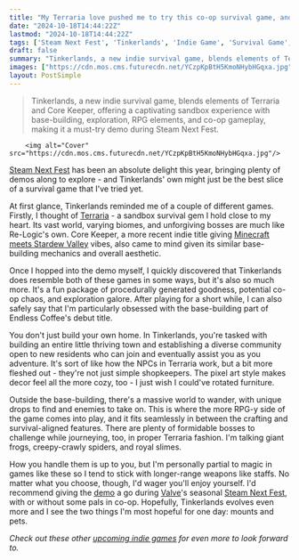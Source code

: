 ```yaml
---
title: "My Terraria love pushed me to try this co-op survival game, and its fabulous Steam Next Fest demo is also an RPG in disguise"
date: "2024-10-18T14:44:22Z"
lastmod: "2024-10-18T14:44:22Z"
tags: ['Steam Next Fest', 'Tinkerlands', 'Indie Game', 'Survival Game', 'Sandbox Game', 'Base-Building', 'Procedural Generation', 'Co-op', 'RPG', 'Pixel Art', 'Terraria', 'Core Keeper', 'Minecraft', 'Stardew Valley', 'Demo', 'Valve']
draft: false
summary: "Tinkerlands, a new indie survival game, blends elements of Terraria and Core Keeper, offering a captivating sandbox experience with base-building, exploration, RPG elements, and co-op gameplay, making it a must-try demo during Steam Next Fest."
images: ["https://cdn.mos.cms.futurecdn.net/YCzpKpBtH5KmoNHybHGqxa.jpg"]
layout: PostSimple
---
```

> Tinkerlands, a new indie survival game, blends elements of Terraria and Core Keeper, offering a captivating sandbox experience with base-building, exploration, RPG elements, and co-op gameplay, making it a must-try demo during Steam Next Fest.


        <img alt="Cover" src="https://cdn.mos.cms.futurecdn.net/YCzpKpBtH5KmoNHybHGqxa.jpg"/>
        
[<u>Steam Next Fest</u>](https://www.gamesradar.com/tag/steam-next-fest/) has been an absolute delight this year, bringing plenty of demos along to explore - and Tinkerlands' own might just be the best slice of a survival game that I've tried yet.

At first glance, Tinkerlands reminded me of a couple of different games. Firstly, I thought of [<u>Terraria</u>](https://www.gamesradar.com/terraria/) - a sandbox survival gem I hold close to my heart. Its vast world, varying biomes, and unforgiving bosses are much like Re-Logic's own. Core Keeper, a more recent indie title giving [<u>Minecraft meets Stardew Valley</u>](https://www.gamesradar.com/games/survival/minecraft-meets-stardew-valley-in-the-excellent-survival-game-core-keeper-and-its-huge-10-launch-makes-its-creator-feel-he-must-be-dreaming/) vibes, also came to mind given its similar base-building mechanics and overall aesthetic.

Once I hopped into the demo myself, I quickly discovered that Tinkerlands does resemble both of these games in some ways, but it's also so much more. It's a fun package of procedurally generated goodness, potential co-op chaos, and exploration galore. After playing for a short while, I can also safely say that I'm particularly obsessed with the base-building part of Endless Coffee's debut title.

You don't just build your own home. In Tinkerlands, you're tasked with building an entire little thriving town and establishing a diverse community open to new residents who can join and eventually assist you as you adventure. It's sort of like how the NPCs in Terraria work, but a bit more fleshed out - they're not just simple shopkeepers. The pixel art style makes decor feel all the more cozy, too - I just wish I could've rotated furniture.

Outside the base-building, there's a massive world to wander, with unique drops to find and enemies to take on. This is where the more RPG-y side of the game comes into play, and it fits seamlessly in between the crafting and survival-aligned features. There are plenty of formidable bosses to challenge while journeying, too, in proper Terraria fashion. I'm talking giant frogs, creepy-crawly spiders, and royal slimes.

How you handle them is up to you, but I'm personally partial to magic in games like these so I tend to stick with longer-range weapons like staffs. No matter what you choose, though, I'd wager you'll enjoy yourself. I'd recommend giving the [<u>demo</u>](https://store.steampowered.com/app/3185760/Tinkerlands_Demo/) a go during [<u>Valve</u>](https://www.gamesradar.com/tag/valve/)'s seasonal [Steam Next Fest](https://www.gamesradar.com/tag/steam-next-fest/), with or without some pals in co-op. Hopefully, Tinkerlands evolves even more and I see the two things I'm most hopeful for one day: mounts and pets.

*Check out these other *[<u><em>upcoming indie games</em></u>](https://www.gamesradar.com/upcoming-indie-games/)* for even more to look forward to.*
        